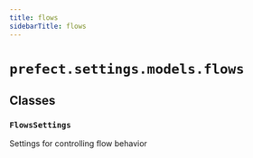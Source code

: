 ```yaml
---
title: flows
sidebarTitle: flows
---
```


# `prefect.settings.models.flows`

## Classes

### `FlowsSettings` <sup><a href="https://github.com/prefecthq/prefect/blob/main/src/prefect/settings/models/flows.py#L9" target="_blank"><Icon icon="github" size="14" /></a></sup>


Settings for controlling flow behavior

